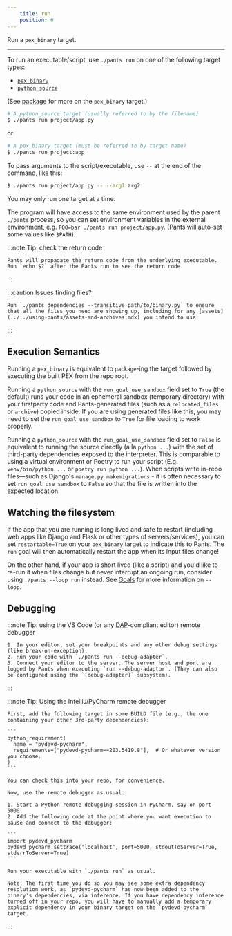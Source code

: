 ```yaml
---
    title: run
    position: 6
---
```


Run a `pex_binary` target.

---

To run an executable/script, use `./pants run` on one of the following target types:

- [`pex_binary`](../../../reference/targets/pex_binary.mdx)
- [`python_source`](../../../reference/targets/python_source.mdx)

(See [package](./package.mdx) for more on the `pex_binary` target.)

```bash
# A python_source target (usually referred to by the filename)
$ ./pants run project/app.py
```

or

```bash
# A pex_binary target (must be referred to by target name)
$ ./pants run project:app
```

To pass arguments to the script/executable, use `--` at the end of the command, like this:

```bash
$ ./pants run project/app.py -- --arg1 arg2
```

You may only run one target at a time.

The program will have access to the same environment used by the parent `./pants` process, so you can set environment variables in the external environment, e.g. `FOO=bar ./pants run project/app.py`. (Pants will auto-set some values like `$PATH`).

:::note Tip: check the return code

    Pants will propagate the return code from the underlying executable. Run `echo $?` after the Pants run to see the return code.

:::

:::caution Issues finding files?

    Run `./pants dependencies --transitive path/to/binary.py` to ensure that all the files you need are showing up, including for any [assets](../../using-pants/assets-and-archives.mdx) you intend to use.

:::

## Execution Semantics

Running a `pex_binary` is equivalent to `package`-ing the target followed by executing the built PEX from the repo root.

Running a `python_source` with the `run_goal_use_sandbox` field set to `True` (the default) runs your code in an ephemeral sandbox (temporary directory) with your firstparty code and Pants-generated files (such as a `relocated_files` or `archive`) copied inside. If you are using generated files like this, you may need to set the `run_goal_use_sandbox` to `True` for file loading to work properly.

Running a `python_source` with the `run_goal_use_sandbox` field set to `False` is equivalent to running the source directly (a la `python ...`) with the set of third-party dependencies exposed to the interpreter. This is comparable to using a virtual environment or Poetry to run your script (E.g. `venv/bin/python ...` or `poetry run python ...`). When scripts write in-repo files—such as Django's `manage.py makemigrations` - it is often necessary to set `run_goal_use_sandbox` to `False` so that the file is written into the expected location.

## Watching the filesystem

If the app that you are running is long lived and safe to restart (including web apps like Django and Flask or other types of servers/services), you can set `restartable=True` on your `pex_binary` target to indicate this to Pants. The `run` goal will then automatically restart the app when its input files change!

On the other hand, if your app is short lived (like a script) and you'd like to re-run it when files change but never interrupt an ongoing run, consider using `./pants --loop run` instead. See [Goals](../../using-pants/key-concepts/goals.mdx#running-goals) for more information on `--loop`.

## Debugging

:::note Tip: using the VS Code (or any [DAP](https://microsoft.github.io/debug-adapter-protocol/)-compliant editor) remote debugger

    1. In your editor, set your breakpoints and any other debug settings (like break-on-exception).
    2. Run your code with `./pants run --debug-adapter`.
    3. Connect your editor to the server. The server host and port are logged by Pants when executing `run --debug-adaptor`. (They can also be configured using the `[debug-adapter]` subsystem).

:::

:::note Tip: Using the IntelliJ/PyCharm remote debugger

    First, add the following target in some BUILD file (e.g., the one containing your other 3rd-party dependencies):

    ```
    python_requirement(
      name = "pydevd-pycharm",
      requirements=["pydevd-pycharm==203.5419.8"],  # Or whatever version you choose.
    )
    ```

    You can check this into your repo, for convenience.

    Now, use the remote debugger as usual:

    1. Start a Python remote debugging session in PyCharm, say on port 5000.
    2. Add the following code at the point where you want execution to pause and connect to the debugger:

    ```
    import pydevd_pycharm
    pydevd_pycharm.settrace('localhost', port=5000, stdoutToServer=True, stderrToServer=True)
    ```

    Run your executable with `./pants run` as usual.

    Note: The first time you do so you may see some extra dependency resolution work, as `pydevd-pycharm` has now been added to the binary's dependencies, via inference. If you have dependency inference turned off in your repo, you will have to manually add a temporary explicit dependency in your binary target on the `pydevd-pycharm` target.

:::
